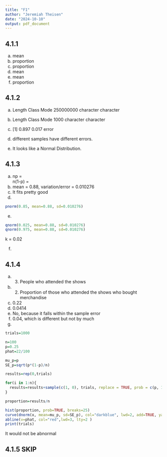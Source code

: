 ```yaml
---
title: "F1"
author: "Jeremiah Theisen"
date: "2024-10-10"
output: pdf_document
---
```


## 4.1.1 
a. mean 
b. proportion 
c. proportion
d. mean 
e. mean
f. proportion 

## 4.1.2 
a.  
   Length     Class      Mode 
250000000 character character
b. 
   Length     Class      Mode 
     1000 character character
c.
[1] 0.897 
0.017 error 

d. different samples have different errors. 
e. It looks like a Normal Distribution. 

## 4.1.3 
a. np =  
n(1-p) =
b. mean = 0.88, variation/error = 0.010276
c. It fits pretty good
d. 
```r
pnorm(0.85, mean=0.88, sd=0.010276)
```
e. 
```r
qnorm(0.025, mean=0.88, sd=0.010276)
qnorm(0.975, mean=0.88, sd=0.010276)
``` 
k = 0.02 

f. 

## 4.1.4
a. 3. People who attended the shows
b. 2. Proportion of those who attended the shows who bought merchandise
c. 0.22
d. 0.0414
e. No, because it falls within the sample error
f. 0.04, which is different but not by much
g.
```r
trials=1000

n=100
p=0.25
phat=22/100

mu_p=p
SE_p=sqrt(p*(1-p)/n)

results=rep(0,trials)

for(i in 1:n){
  results=results+sample(c(1, 0), trials, replace = TRUE, prob = c(p, 1-p)) 
}

proportion=results/n

hist(proportion, prob=TRUE, breaks=25)
curve(dnorm(x, mean=mu_p, sd=SE_p), col="darkblue", lwd=2, add=TRUE, yaxt="n")
abline(v=phat, col="red",lwd=3, lty=2 )
print(trials)
``` 
It would not be abnormal

## 4.1.5 SKIP
